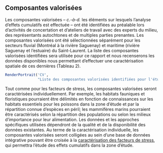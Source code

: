 ## Composantes valorisées {#cv}

Les composantes valorisées -- *c.-à-d.* les éléments sur lesquels l’analyse d’effets cumulatifs est effectuée -- ont été identifiées au préalable lors d’activités de concertation et d’ateliers de travail avec des experts du milieu, des représentants autochtones et de multiples parties prenantes. Les composantes valorisées ont été sélectionnées séparément pour les secteurs fluvial (Montréal à la rivière Saguenay) et maritime (rivière Saguenay et l’estuaire) du Saint-Laurent. La liste des composantes valorisées identifiées sera utilisée pour ce rapport et nous recenserons les données disponibles nous permettant d’effectuer une caractérisation spatiale de ces dernières  (Tableau 2).


```r
RenderPortrait('CV',
               "Liste des composantes valorisées identifiées pour l'étude pilote sur les effets cumulatifs des activités maritimes au sein du Saint-Laurent.")
```



Tout comme pour les facteurs de stress, les composantes valorisées seront caractérisées individuellement. Par exemple, les habitats fauniques et floristiques pourraient être délimités en fonction de connaissances sur les habitats essentiels pour les poissons dans la zone d’étude et par la répartition connue d’espèces en péril; les mammifères marins pourraient être caractérisés selon la répartition des populations ou selon les milieux d’importance pour leur alimentation. Les données et les approches spécifiques utilisées dépendront de la qualité et de la disponibilité des données existantes. Au terme de la caractérisation individuelle, les composantes valorisées seront colligées au sein d’une base de données intégrative pouvant être croisée à la [caractérisation des facteurs de stress](#stress), qui permettra l’étude des effets cumulatifs dans la zone d’étude.
